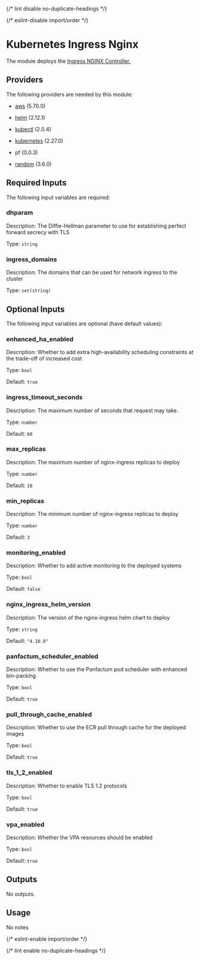 
{/* lint disable no-duplicate-headings */}

{/* eslint-disable import/order */}

<ModuleHeader name="kube_ingress_nginx" sourceHref="https://github.com/Panfactum/stack/tree/__PANFACTUM_VERSION_MAIN__/packages/infrastructure/kube_ingress_nginx" status="stable" type="direct" />

# Kubernetes Ingress Nginx

The module deploys the [Ingress NGINX Controller.](https://kubernetes.github.io/ingress-nginx/user-guide/nginx-configuration/)

## Providers

The following providers are needed by this module:

* [aws](https://registry.terraform.io/providers/hashicorp/aws/5.70.0/docs) (5.70.0)

* [helm](https://registry.terraform.io/providers/hashicorp/helm/2.12.1/docs) (2.12.1)

* [kubectl](https://registry.terraform.io/providers/alekc/kubectl/2.0.4/docs) (2.0.4)

* [kubernetes](https://registry.terraform.io/providers/hashicorp/kubernetes/2.27.0/docs) (2.27.0)

* pf (0.0.3)

* [random](https://registry.terraform.io/providers/hashicorp/random/3.6.0/docs) (3.6.0)

## Required Inputs

The following input variables are required:

### dhparam

Description: The Diffie-Hellman parameter to use for establishing perfect forward secrecy with TLS

Type: `string`

### ingress\_domains

Description: The domains that can be used for network ingress to the cluster

Type: `set(string)`

## Optional Inputs

The following input variables are optional (have default values):

### enhanced\_ha\_enabled

Description: Whether to add extra high-availability scheduling constraints at the trade-off of increased cost

Type: `bool`

Default: `true`

### ingress\_timeout\_seconds

Description: The maximum number of seconds that request may take.

Type: `number`

Default: `60`

### max\_replicas

Description: The maximum number of nginx-ingress replicas to deploy

Type: `number`

Default: `10`

### min\_replicas

Description: The minimum number of nginx-ingress replicas to deploy

Type: `number`

Default: `3`

### monitoring\_enabled

Description: Whether to add active monitoring to the deployed systems

Type: `bool`

Default: `false`

### nginx\_ingress\_helm\_version

Description: The version of the nginx-ingress helm chart to deploy

Type: `string`

Default: `"4.10.0"`

### panfactum\_scheduler\_enabled

Description: Whether to use the Panfactum pod scheduler with enhanced bin-packing

Type: `bool`

Default: `true`

### pull\_through\_cache\_enabled

Description: Whether to use the ECR pull through cache for the deployed images

Type: `bool`

Default: `true`

### tls\_1\_2\_enabled

Description: Whether to enable TLS 1.2 protocols

Type: `bool`

Default: `true`

### vpa\_enabled

Description: Whether the VPA resources should be enabled

Type: `bool`

Default: `true`

## Outputs

No outputs.

## Usage

No notes

{/* eslint-enable import/order */}

{/* lint enable no-duplicate-headings */}
